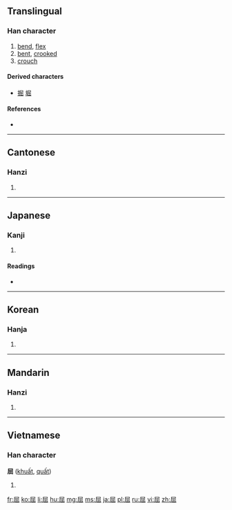 ==Translingual==

===Han character===
{{Han char|rn=44|rad=尸|as=05|sn=8|four=7727<sub>2</sub>|canj=尸山山 (SUU)}}

# [[bend]], [[flex]]
# [[bent]], [[crooked]]
# [[crouch]]

====Derived characters====
* [[掘]] [[堀]]

====References====
* {{Han ref|kx=0301.070|dkj=07669|dj=0597.140|hdz=20970.110|uh=5C48|ud=23624|bh=A97D|bd=43389}}

----

==Cantonese==

===Hanzi===
{{yue-hanzi|jyut=|y=wat1}}

# {{defn|lang=yue|sort=尸05}}

----

==Japanese==

===Kanji===
{{ja-kanji|grade=c|rs=尸05}}

# {{defn|lang=ja|sort=尸05}}

====Readings====
* {{ja-readings|on=[[くつ]] (kutsu)|kun=[[かがむ]] (kagamu), [[かがめる]] (kagameru)}}

----

==Korean==

===Hanja===
{{ko-hanja|hangeul=굴|rv=gul|mr=kul}}

# {{defn|lang=ko|sort=尸05}}

----

==Mandarin==

===Hanzi===
{{cmn-hanzi|pin=[[qū]] ([[qu1]])|wg=ch'ü<sup>1</sup>}}

# {{defn|lang=cmn|sort=尸05}}

----

==Vietnamese==

===Han character===
'''屈''' ([[khuất]], [[quất]])

# {{defn|lang=vi}}

[[fr:屈]]
[[ko:屈]]
[[li:屈]]
[[hu:屈]]
[[mg:屈]]
[[ms:屈]]
[[ja:屈]]
[[pl:屈]]
[[ru:屈]]
[[vi:屈]]
[[zh:屈]]